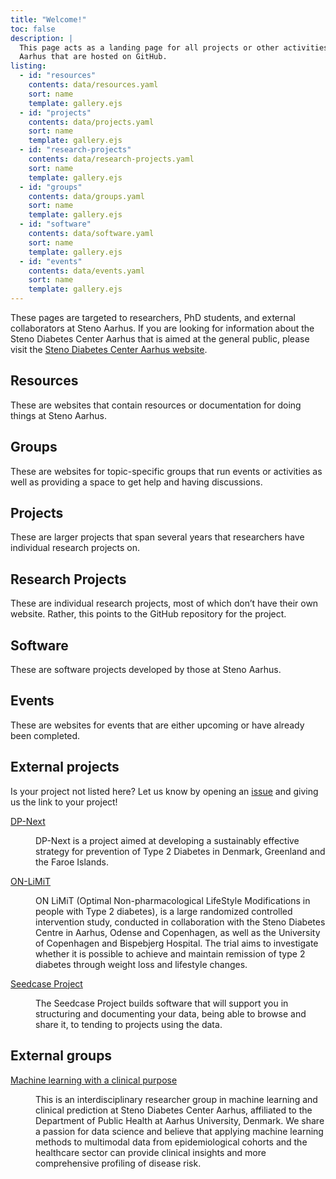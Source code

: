```yaml
---
title: "Welcome!"
toc: false
description: |
  This page acts as a landing page for all projects or other activities at Steno
  Aarhus that are hosted on GitHub.
listing:
  - id: "resources"
    contents: data/resources.yaml
    sort: name
    template: gallery.ejs
  - id: "projects"
    contents: data/projects.yaml
    sort: name
    template: gallery.ejs
  - id: "research-projects"
    contents: data/research-projects.yaml
    sort: name
    template: gallery.ejs
  - id: "groups"
    contents: data/groups.yaml
    sort: name
    template: gallery.ejs
  - id: "software"
    contents: data/software.yaml
    sort: name
    template: gallery.ejs
  - id: "events"
    contents: data/events.yaml
    sort: name
    template: gallery.ejs
---
```


::: {.callout-note appearance="minimal"}
These pages are targeted to researchers, PhD students, and external
collaborators at Steno Aarhus. If you are looking for information about
the Steno Diabetes Center Aarhus that is aimed at the general public,
please visit the [Steno Diabetes Center Aarhus
website](https://www.stenoaarhus.dk/).
:::

## Resources

These are websites that contain resources or documentation for doing
things at Steno Aarhus.

::: {#resources}
:::

## Groups

These are websites for topic-specific groups that run events or
activities as well as providing a space to get help and having
discussions.

::: {#groups}
:::

## Projects

These are larger projects that span several years that researchers have
individual research projects on.

::: {#projects}
:::

## Research Projects

These are individual research projects, most of which don't have their
own website. Rather, this points to the GitHub repository for the
project.

::: {#research-projects}
:::

## Software

These are software projects developed by those at Steno Aarhus.

::: {#software}
:::

## Events

These are websites for events that are either upcoming or have already
been completed.

::: {#events}
:::

## External projects

::: callout-note
Is your project not listed here? Let us know by opening an
[issue](https://github.com/steno-aarhus/steno-aarhus.github.io/issues/new)
and giving us the link to your project!
:::

[DP-Next](https://dp-next.github.io/)

:   DP-Next is a project aimed at developing a sustainably effective
    strategy for prevention of Type 2 Diabetes in Denmark, Greenland and
    the Faroe Islands.

[ON-LiMiT](https://onlimit.dk/)

:   ON LiMiT (Optimal Non-pharmacological LifeStyle Modifications in
    people with Type 2 diabetes), is a large randomized controlled
    intervention study, conducted in collaboration with the Steno
    Diabetes Centre in Aarhus, Odense and Copenhagen, as well as the
    University of Copenhagen and Bispebjerg Hospital. The trial aims to
    investigate whether it is possible to achieve and maintain remission
    of type 2 diabetes through weight loss and lifestyle changes.

[Seedcase Project](https://seedcase-project.org/)

:   The Seedcase Project builds software that will support you in
    structuring and documenting your data, being able to browse and
    share it, to tending to projects using the data.

## External groups

[Machine learning with a clinical purpose](https://hulmanlab.org/)

:   This is an interdisciplinary researcher group in machine learning
    and clinical prediction at Steno Diabetes Center Aarhus, affiliated
    to the Department of Public Health at Aarhus University, Denmark. We
    share a passion for data science and believe that applying machine
    learning methods to multimodal data from epidemiological cohorts and
    the healthcare sector can provide clinical insights and more
    comprehensive profiling of disease risk.
